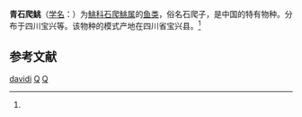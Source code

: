 {{Speciesbox
| genus = Euchiloglanis
| species = davidi
| authority = (Sauvage, 1874)<ref name='id6659'>{{cite web| url =http://www.bioinfo.cn/db05/BjdwSpecies.php?action=view&id=6659| title =青石爬鮡| work =《中国动物物种编目数据库》| publisher =中国科学院微生物研究所| author =中国科学院动物研究所| accessdate =2009-04-11| deadurl =yes| archiveurl =https://web.archive.org/web/20160305031644/http://www.bioinfo.cn/db05/BjdwSpecies.php?action=view&id=6659| archivedate =2016-03-05}}</ref>
}}

'''青石爬鮡'''（[[学名|学名]]：{{lang|la|''Euchiloglanis davidi''}}）为[[鮡科|鮡科]][[石爬鮡属|石爬鮡属]]的[[鱼类|鱼类]]，俗名石爬子，是中国的特有物种。分布于四川宝兴等。该物种的模式产地在四川省宝兴县。<ref name='id6659'/>

== 参考文献 ==
{{reflist}}

{{Taxonbar}}

[[Category:石爬鮡属|davidi]]
[[Category:1874年描述的鱼类|Q]]
[[Category:中国特有鱼类|Q]]


{{鯰形目小作品}}